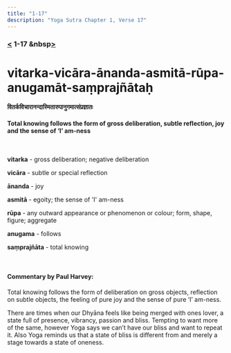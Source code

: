 ```yaml
---
title: "1-17"
description: "Yoga Sutra Chapter 1, Verse 17"
---
```


### [<](/Chapter-1/1-16/) 1-17 &nbsp[>](/Chapter-1/1-18/)

# vitarka-vicāra-ānanda-asmitā-rūpa-anugamāt-saṃprajñātaḥ

#### वितर्कविचारानन्दास्मितारुपानुगमात्संप्रज्ञातः

#### Total knowing follows the form of gross deliberation, subtle reflection, joy and the sense of ‘I’ am-ness

<br />

**vitarka** - gross deliberation; negative deliberation <br />

**vicāra** - subtle or special reflection <br />

**ānanda** - joy <br />

**asmitā** - egoity; the sense of 'I' am-ness <br />

**rūpa** - any outward appearance or phenomenon or colour; form, shape, figure; aggregate <br />

**anugama** - follows <br />

**saṃprajñāta** - total knowing <br />

<br />

#### Commentary by Paul Harvey:

Total knowing follows the form of
deliberation on gross objects,
reflection on subtle objects,
the feeling of pure joy and
the sense of pure ‘I’ am-ness.

There are times when our Dhyāna feels like being merged with ones lover, a state full of presence, vibrancy, passion and bliss.
Tempting to want more of the same, however Yoga says we can’t have our bliss and want to repeat it.
Also Yoga reminds us that a state of bliss is different from and merely a stage towards a state of oneness.

<br />
